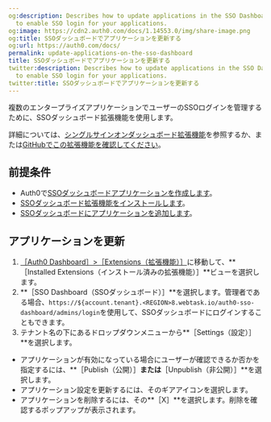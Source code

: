 ```yaml
---
og:description: Describes how to update applications in the SSO Dashboard Extension
  to enable SSO login for your applications.
og:image: https://cdn2.auth0.com/docs/1.14553.0/img/share-image.png
og:title: SSOダッシュボードでアプリケーションを更新する
og:url: https://auth0.com/docs/
permalink: update-applications-on-the-sso-dashboard
title: SSOダッシュボードでアプリケーションを更新する
twitter:description: Describes how to update applications in the SSO Dashboard Extension
  to enable SSO login for your applications.
twitter:title: SSOダッシュボードでアプリケーションを更新する
---
```


複数のエンタープライズアプリケーションでユーザーのSSOログインを管理するために、​[](/extensions/single-sign-on-dashboard-extension)SSOダッシュボード拡張機能を使用します。

詳細については、[シングルサインオンダッシュボード拡張機能](/extensions/single-sign-on-dashboard-extension)を参照するか、または[GitHubでこの拡張機能を確認してください](https://github.com/auth0-extensions/auth0-sso-dashboard-extension)。

## 前提条件

* Auth0で[SSOダッシュボードアプリケーションを作成します](/extensions/single-sign-on-dashboard-extension/create-sso-dashboard-application)。
* [SSOダッシュボード拡張機能をインストールします](/extensions/single-sign-on-dashboard-extension/install-sso-dashboard-extension)。
* [SSOダッシュボードにアプリケーションを追加します](/extensions/single-sign-on-dashboard-extension/add-applications-to-the-sso-dashboard)。

## アプリケーションを更新

1. [［Auth0 Dashboard］>［Extensions（拡張機能）］](%24%7Bmanage_url%7D/#/extensions)に移動して、**［Installed Extensions（インストール済みの拡張機能）］**ビューを選択します。
2. **［SSO Dashboard（SSOダッシュボード）］**を選択します。管理者である場合、`https://${account.tenant}.<REGION>8.webtask.io/auth0-sso-dashboard/admins/login`を使用して、SSOダッシュボードにログインすることもできます。
3. テナント名の下にあるドロップダウンメニューから**［Settings（設定）］**を選択します。

* アプリケーションが有効になっている場合にユーザーが確認できるか否かを指定するには、**［Publish（公開）］**または**［Unpublish（非公開）］**を選択します。
* アプリケーション設定を更新するには、そのギアアイコンを選択します。
* アプリケーションを削除するには、その**［X］**を選択します。削除を確認するポップアップが表示されます。